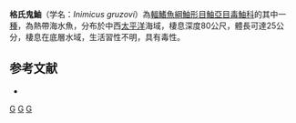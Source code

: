 {{Speciesbox 
| taxon = Inimicus gruzovi
| status = NE
| status_system = IUCN3.1
| authority = [[Mandrytsa|Mandrytsa]], 1991
| synonyms = 
}}
'''格氏鬼鮋'''（学名：''Inimicus gruzovi''）為[[輻鰭魚綱|輻鰭魚綱]][[鮋形目|鮋形目]][[鮋亞目|鮋亞目]][[毒鮋科|毒鮋科]]的其中一[[種|種]]，為熱帶海水魚，分布於中西[[太平洋|太平洋]]海域，棲息深度80公尺，體長可達25公分，棲息在底層水域，生活習性不明，具有毒性。

==参考文献==
*{{FishBase_species|genus=Inimicus|species=gruzovi|year=2014|month=5}}

{{Taxonbar|from=Q2171753}}

[[Category:有毒魚類|G]]
[[Category:鬼鮋屬|G]]
[[Category:1991年描述的鱼类|G]]